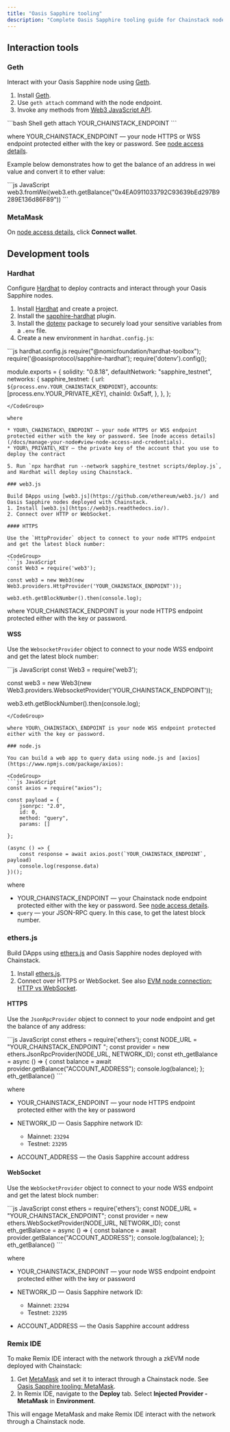```yaml
---
title: "Oasis Sapphire tooling"
description: "Complete Oasis Sapphire tooling guide for Chainstack nodes. Use MetaMask, Hardhat, web3.js, ethers.js, Remix IDE, and confidential smart contract development tools."
---
```


## Interaction tools

### Geth

Interact with your Oasis Sapphire node using [Geth](https://geth.ethereum.org/docs/getting-started).
1. Install [Geth](https://github.com/ethereum/go-ethereum).
2. Use `geth attach` command with the node endpoint.
3. Invoke any methods from [Web3 JavaScript API](https://web3js.readthedocs.io/).

<CodeGroup>
  ```bash Shell
  geth attach YOUR_CHAINSTACK_ENDPOINT
  ```
</CodeGroup>

where YOUR\_CHAINSTACK\_ENDPOINT — your node HTTPS or WSS endpoint protected either with the key or password. See [node access details](/docs/manage-your-node#view-node-access-and-credentials).

Example below demonstrates how to get the balance of an address in wei value and convert it to ether value:

<CodeGroup>
  ```js JavaScript
  web3.fromWei(web3.eth.getBalance("0x4EA0911033792C93639bEd297B9289E136d86F89"))
  ```
</CodeGroup>

### MetaMask

On [node access details](/docs/manage-your-node#view-node-access-and-credentials), click **Connect wallet**.

## Development tools

### Hardhat

Configure [Hardhat](https://hardhat.org/) to deploy contracts and interact through your Oasis Sapphire nodes.
1. Install [Hardhat](https://hardhat.org/) and create a project.
2. Install the [sapphire-hardhat](https://www.npmjs.com/package/@oasisprotocol/sapphire-hardhat) plugin.
3. Install the [dotenv](https://www.npmjs.com/package/dotenv) package to securely load your sensitive variables from a `.env` file.
4. Create a new environment in `hardhat.config.js`:

<CodeGroup>
  ```js hardhat.config.js
  require("@nomicfoundation/hardhat-toolbox");
  require('@oasisprotocol/sapphire-hardhat');
  require('dotenv').config();

  module.exports = {
    solidity: "0.8.18",
    defaultNetwork: "sapphire_testnet",
    networks: {
      sapphire_testnet: {
          url: `${process.env.YOUR_CHAINSTACK_ENDPOINT}`,
          accounts: [process.env.YOUR_PRIVATE_KEY],
          chainId: 0x5aff,
      },
  },
  };
  ```
</CodeGroup>

where

* YOUR\_CHAINSTACK\_ENDPOINT — your node HTTPS or WSS endpoint protected either with the key or password. See [node access details](/docs/manage-your-node#view-node-access-and-credentials).
* YOUR\_PRIVATE\_KEY — the private key of the account that you use to deploy the contract

5. Run `npx hardhat run --network sapphire_testnet scripts/deploy.js`, and Hardhat will deploy using Chainstack.

### web3.js

Build DApps using [web3.js](https://github.com/ethereum/web3.js/) and Oasis Sapphire nodes deployed with Chainstack.
1. Install [web3.js](https://web3js.readthedocs.io/).
2. Connect over HTTP or WebSocket.

#### HTTPS

Use the `HttpProvider` object to connect to your node HTTPS endpoint and get the latest block number:

<CodeGroup>
  ```js JavaScript
  const Web3 = require('web3');

  const web3 = new Web3(new Web3.providers.HttpProvider('YOUR_CHAINSTACK_ENDPOINT'));

  web3.eth.getBlockNumber().then(console.log);
  ```
</CodeGroup>

where YOUR\_CHAINSTACK\_ENDPOINT is your node HTTPS endpoint protected either with the key or password.

#### WSS

Use the `WebsocketProvider` object to connect to your node WSS endpoint and get the latest block number:

<CodeGroup>
  ```js JavaScript
  const Web3 = require('web3');

  const web3 = new Web3(new Web3.providers.WebsocketProvider('YOUR_CHAINSTACK_ENDPOINT'));

  web3.eth.getBlockNumber().then(console.log);
  ```
</CodeGroup>

where YOUR\_CHAINSTACK\_ENDPOINT is your node WSS endpoint protected either with the key or password.

### node.js

You can build a web app to query data using node.js and [axios](https://www.npmjs.com/package/axios):

<CodeGroup>
  ```js JavaScript
  const axios = require("axios");

  const payload = {
      jsonrpc: "2.0",
      id: 0,
      method: "query",
      params: []

  };

  (async () => {
      const response = await axios.post(`YOUR_CHAINSTACK_ENDPOINT`, payload)
      console.log(response.data)
  })();
  ```
</CodeGroup>

where

* YOUR\_CHAINSTACK\_ENDPOINT — your Chainstack node endpoint protected either with the key or password. See [node access details](/docs/manage-your-node#view-node-access-and-credentials).
* `query` — your JSON-RPC query. In this case, to get the latest block number.

### ethers.js

Build DApps using [ethers.js](https://github.com/ethers-io/ethers.js/) and Oasis Sapphire nodes deployed with Chainstack.
1. Install [ethers.js](https://www.npmjs.com/package/ethers).
2. Connect over HTTPS or WebSocket. See also [EVM node connection: HTTP vs WebSocket](https://support.chainstack.com/hc/en-us/articles/900002187586-Ethereum-node-connection-HTTP-vs-WebSocket).

#### HTTPS

Use the `JsonRpcProvider` object to connect to your node endpoint and get the balance of any address:

<CodeGroup>
  ```js JavaScript
  const ethers = require('ethers');
  const NODE_URL = "YOUR_CHAINSTACK_ENDPOINT ";
  const provider = new ethers.JsonRpcProvider(NODE_URL, NETWORK_ID);
  const eth_getBalance = async () => {
      const balance = await provider.getBalance("ACCOUNT_ADDRESS");
      console.log(balance);
    };
  eth_getBalance()
  ```
</CodeGroup>

where

* YOUR\_CHAINSTACK\_ENDPOINT — your node HTTPS endpoint protected either with the key or password

* NETWORK\_ID — Oasis Sapphire network ID:

  * Mainnet: `23294`
  * Testnet: `23295`

* ACCOUNT\_ADDRESS — the Oasis Sapphire account address

#### WebSocket

Use the `WebSocketProvider` object to connect to your node WSS endpoint and get the latest block number:

<CodeGroup>
  ```js JavaScript
  const ethers = require('ethers');
  const NODE_URL = "YOUR_CHAINSTACK_ENDPOINT";
  const provider = new ethers.WebSocketProvider(NODE_URL, NETWORK_ID);
  const eth_getBalance = async () => {
      const balance = await provider.getBalance("ACCOUNT_ADDRESS");
      console.log(balance);
    };
  eth_getBalance()
  ```
</CodeGroup>

where

* YOUR\_CHAINSTACK\_ENDPOINT — your node WSS endpoint endpoint protected either with the key or password

* NETWORK\_ID — Oasis Sapphire network ID:

  * Mainnet: `23294`
  * Testnet: `23295`

* ACCOUNT\_ADDRESS — the Oasis Sapphire account address

### Remix IDE

To make Remix IDE interact with the network through a zkEVM node deployed with Chainstack:

1. Get [MetaMask](https://metamask.io/) and set it to interact through a Chainstack node. See [Oasis Sapphire tooling: MetaMask](#metamask).
2. In Remix IDE, navigate to the **Deploy** tab. Select **Injected Provider - MetaMask** in **Environment**.

This will engage MetaMask and make Remix IDE interact with the network through a Chainstack node.

